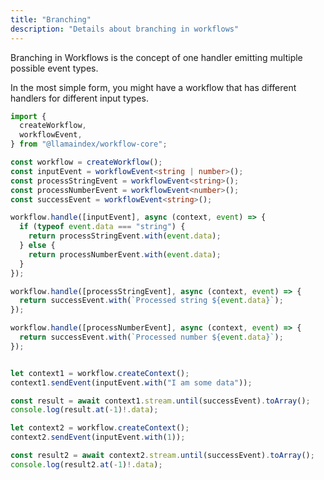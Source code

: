 ```yaml
---
title: "Branching"
description: "Details about branching in workflows"
---
```


Branching in Workflows is the concept of one handler emitting multiple possible event types.

In the most simple form, you might have a workflow that has different handlers for different input types.

```ts
import {
  createWorkflow,
  workflowEvent,
} from "@llamaindex/workflow-core";

const workflow = createWorkflow();
const inputEvent = workflowEvent<string | number>();
const processStringEvent = workflowEvent<string>();
const processNumberEvent = workflowEvent<number>();
const successEvent = workflowEvent<string>();

workflow.handle([inputEvent], async (context, event) => {
  if (typeof event.data === "string") {
    return processStringEvent.with(event.data);
  } else {
    return processNumberEvent.with(event.data);
  }
});

workflow.handle([processStringEvent], async (context, event) => {
  return successEvent.with(`Processed string ${event.data}`);
});

workflow.handle([processNumberEvent], async (context, event) => {
  return successEvent.with(`Processed number ${event.data}`);
});


let context1 = workflow.createContext();
context1.sendEvent(inputEvent.with("I am some data"));

const result = await context1.stream.until(successEvent).toArray();
console.log(result.at(-1)!.data);

let context2 = workflow.createContext();
context2.sendEvent(inputEvent.with(1));

const result2 = await context2.stream.until(successEvent).toArray();
console.log(result2.at(-1)!.data);
```
